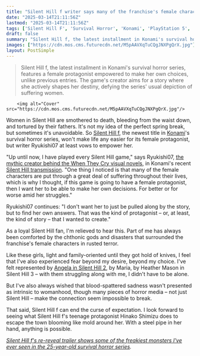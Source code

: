 ```yaml
---
title: "Silent Hill f writer says many of the franchise's female characters experience 'a great deal of suffering,' so he wants his protagonist 'to be able to make her own decisions, for better or for worse'"
date: "2025-03-14T21:11:56Z"
lastmod: "2025-03-14T21:11:56Z"
tags: ['Silent Hill F', 'Survival Horror', 'Konami', 'PlayStation 5', 'Video Game']
draft: false
summary: "Silent Hill f, the latest installment in Konami's survival horror series, features a female protagonist empowered to make her own choices, unlike previous entries.  The game's creator aims for a story where she actively shapes her destiny, defying the series' usual depiction of suffering women."
images: ["https://cdn.mos.cms.futurecdn.net/M5pAAVXqTuCQgJNXPgQrX.jpg"]
layout: PostSimple
---
```

> Silent Hill f, the latest installment in Konami's survival horror series, features a female protagonist empowered to make her own choices, unlike previous entries.  The game's creator aims for a story where she actively shapes her destiny, defying the series' usual depiction of suffering women.


        <img alt="Cover" src="https://cdn.mos.cms.futurecdn.net/M5pAAVXqTuCQgJNXPgQrX.jpg"/>
        
Women in Silent Hill are smothered to death, bleeding from the waist down, and tortured by their fathers. It's not my idea of the perfect spring break, but sometimes it's unavoidable. So [Silent Hill f](https://www.gamesradar.com/games/survival-horror/silent-hill-f-may-be-the-scariest-game-in-the-26-year-old-series-or-at-least-the-first-one-rated-18-in-japan/), the newest title in [Konami](https://www.gamesradar.com/tag/konami/)'s survival horror series, won't make life any easier for its female protagonist, but writer Ryukishi07 at least vows to empower her.

"Up until now, I have played every Silent Hill game," says Ryukishi07, [the mythic creator behind the When They Cry visual novels](https://www.gamesradar.com/games/silent-hill/famed-higurashi-when-they-cry-creator-ryukishi07-says-he-worked-so-hard-on-the-silent-hill-f-story-that-i-dont-think-i-would-mind-if-it-was-the-last-thing-i-ever-wrote/), in Konami's recent [Silent Hill transmission](https://www.youtube.com/watch?v=0pPKJevpvZI). "One thing I noticed is that many of the female characters are put through a great deal of suffering throughout their lives, which is why I thought, if this game is going to have a female protagonist, then I want her to be able to make her own decisions. For better or for worse amid her struggles."

Ryukishi07 continues: "I don't want her to just be pulled along by the story, but to find her own answers. That was the kind of protagonist – or, at least, the kind of story – that I wanted to create."

As a loyal Silent Hill fan, I'm relieved to hear this. Part of me has always been comforted by the chthonic gods and disasters that surrounded the franchise's female characters in rusted terror.

Like these girls, light and family-oriented until they got hold of knives, I feel that I've also experienced fear beyond my desire, beyond my choice. I've felt represented by [Angela in Silent Hill 2](https://www.gamesradar.com/games/horror/silent-hill-2-remakes-reinvention-of-its-most-underrated-character-means-so-much-more-in-2024/), by Maria, by Heather Mason in Silent Hill 3 – with them struggling along with me, I didn't have to be alone.

But I've also always wished that blood-spattered sadness wasn't presented as intrinsic to womanhood, though many pieces of horror media – not just Silent Hill – make the connection seem impossible to break.

That said, Silent Hill f can end the curse of expectation. I look forward to seeing what Silent Hill f's teenage protagonist Hinako Shimizu does to escape the town blooming like mold around her. With a steel pipe in her hand, anything is possible.

[<em>Silent Hill f's re-reveal trailer shows some of the freakiest monsters I've ever seen in the 25-year-old survival horror series</em>](https://www.gamesradar.com/games/silent-hill/new-silent-hill-f-reveal-trailer-shows-some-of-the-freakiest-monsters-ive-ever-seen-in-the-25-year-old-survival-horror-series/)*.*
        